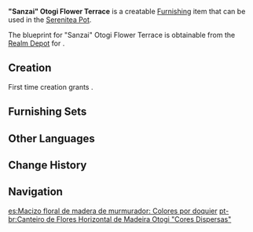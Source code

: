 {{Furnishing Infobox
|id             = 374111
|image          = Item Sanzai Otogi Flower Terrace.png
|category       = Outdoor Furnishing
|subcategory    = Fence
|quality        = 3
|adeptal_energy = 60
|description    = A wooden flower bed commonly found in [[Inazuma City]]. {{sic|\}}Although the art of ikebana is not as famous as that of the tea ceremony, it is one of the most important arts in [[Inazuma]]. However, in recent times, the people do not have much spare [[Mora]] in their hands. Thus, it is difficult for craftsmen skilled in ikebana to make ends meet. Therefore, the [[Yashiro Commission]] has applied for funds for the maintenance of public greenery and installed numerous flower beds in the city to create orders and income for the florists, thus preserving this traditional art in a legal and reasonable way.
|blueprint      = Realm Depot
|load           = 65
|reduced_load   = 65
}}
'''"Sanzai" Otogi Flower Terrace''' is a creatable [[Furnishing]] item that can be used in the [[Serenitea Pot]].

The blueprint for "Sanzai" Otogi Flower Terrace is obtainable from the [[Realm Depot]] for {{Item|Realm Currency|24|x=160}}.

==Creation==
First time creation grants {{Item|Trust|24|x=60}}.
{{Recipe
|type = Creation
|time = 14h
|Otogi Wood = 8
|sort = Otogi Wood
}}

==Furnishing Sets==
{{Craft Usage}}

==Other Languages==
{{Other Languages
|en      = "Sanzai" Otogi Flower Terrace
|zhs     = 御伽木横置「散彩」花坛
|zhs_rm  = Yùjiā-mù Héngzhì "Sàncǎi" Huātán
|zht     = 御伽木橫置「散彩」花壇
|zht_rm  = Yùjiā-mù Héngzhì "Sàncǎi" Huātán
|zh_tl   = 
|ja      = 御伽の横置き「散彩」花壇
|ja_rm   = Otogi no Yoko'oki "Sanzai" Kadan
|ja_tl   = Otogi Landscape-oriented "Scattered Coloring" Flower Bed
|ko      = 오토기나무 가로 배치 「색채」 화단
|ko_rm   = Otogi-namu Garo Baechi "Saekchae" Hwadan
|ko_tl   = Otogi Tree Horizontal Arrangement "Color" Flower Garden
|es      = Macizo floral de madera de murmurador: Colores por doquier
|es_tl   = Wisperer's Wooden Flower-Bed: Colors All Around
|fr      = Jardinière «&nbsp;Sanzai&nbsp;» en bois de dulcinier
|fr_tl   = "Sanzai" {{Lexicon|Otogi|fr}} Wood Planter
|ru      = Цветочная терраса из отоги «Сандзай»
|ru_tl   = Otogi Flower Terrace "Sanzai"
|th      = กระถางดอกไม้แนวขวาง "Sanzai" ไม้ Otogi
|th_rm   = Krathang Dokmai Naeo Khwang "Sanzai" Mai Otogi
|th_tl   = 
|vi      = Bồn Hoa Otogi "Sanzai"
|vi_tl   = 
|de      = Blumenbeet „Sanzai“ aus Otogi-Holz
|de_tl   = Flowerbed "Sanzai" from Otogi Wood
|id      = Taman Bunga "Sanzai" dari Otogi
|id_tl   = "Sanzai" Flower Garden from Otogi
|pt      = Canteiro de Flores Horizontal de Madeira Otogi "Cores Dispersas"
|pt_tl   = 
|tr      = "Sanzai" Otogi Çiçek Terası
|tr_tl   = 
|it      = Terrazza di fiori Sanzai in legno Otogi
|it_tl   = Sanzai Flower Terrace in Otogi Wood
}}

==Change History==
{{Change History|2.2}}

==Navigation==
{{Furnishing Navbox|exterior}}

[[es:Macizo floral de madera de murmurador: Colores por doquier]]
[[pt-br:Canteiro de Flores Horizontal de Madeira Otogi "Cores Dispersas"]]